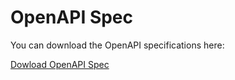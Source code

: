 # OpenAPI Spec

You can download the OpenAPI specifications here:

[Dowload OpenAPI Spec](https://api.artifactsmmo.com/openapi.json)  